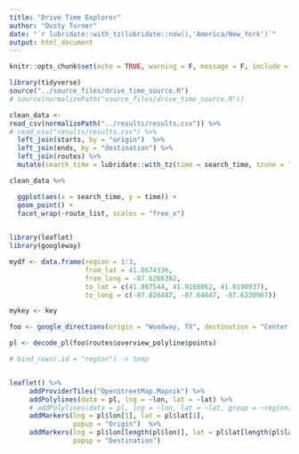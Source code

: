 ```yaml
---
title: "Drive Time Explorer"
author: "Dusty Turner"
date: "`r lubridate::with_tz(lubridate::now(),'America/New_York')`"
output: html_document
---
```


```r
knitr::opts_chunk$set(echo = TRUE, warning = F, message = F, include = F)
```

```r
library(tidyverse)
source("../source_files/drive_time_source.R")
# source(normalizePath("source_files/drive_time_source.R"))

clean_data <-
read_csv(normalizePath("../results/results.csv")) %>%
# read_csv("results/results.csv") %>% 
  left_join(starts, by = "origin")  %>% 
  left_join(ends, by = "destination") %>% 
  left_join(routes) %>% 
  mutate(search_time = lubridate::with_tz(time = search_time, tzone = "America/New_York")) 

```


```r

clean_data %>% 

  ggplot(aes(x = search_time, y = time)) +
  geom_point() +
  facet_wrap(~route_list, scales = "free_x")
  
```


```r
library(leaflet)
library(googleway)

mydf <- data.frame(region = 1:3,
                   from_lat = 41.8674336,
                   from_long = -87.6266382,
                   to_lat = c(41.887544, 41.9168862, 41.8190937),
                   to_long = c(-87.626487, -87.64847, -87.6230967))

mykey <- key

foo <- google_directions(origin = "Woodway, TX", destination = "Center Point, TX", mode = "driving", key = key)

pl <- decode_pl(foo$routes$overview_polyline$points)

# bind_rows(.id = "region") -> temp


leaflet() %>%
     addProviderTiles("OpenStreetMap.Mapnik") %>%
     addPolylines(data = pl, lng = ~lon, lat = ~lat) %>%
     # addPolylines(data = pl, lng = ~lon, lat = ~lat, group = ~region) %>%
     addMarkers(lng = pl$lon[1], lat = pl$lat[1],
                popup = "Origin")  %>% 
     addMarkers(lng = pl$lon[length(pl$lon)], lat = pl$lat[length(pl$lat)],
                popup = "Destination")  
```

